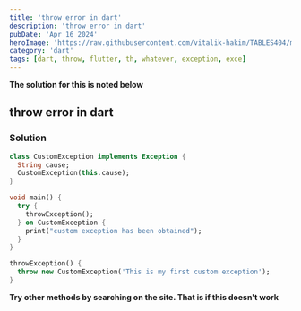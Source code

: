```yaml
---
title: 'throw error in dart'
description: 'throw error in dart'
pubDate: 'Apr 16 2024'
heroImage: 'https://raw.githubusercontent.com/vitalik-hakim/TABLES404/main/error_b/dart.png'
category: 'dart'
tags: [dart, throw, flutter, th, whatever, exception, exce]
---
```


**The solution for this is noted below**

## throw error in dart

### Solution

```dart
class CustomException implements Exception {
  String cause;
  CustomException(this.cause);
}

void main() {
  try {
    throwException();
  } on CustomException {
    print("custom exception has been obtained");
  }
}

throwException() {
  throw new CustomException('This is my first custom exception');
}
```

**Try other methods by searching on the site. That is if this doesn't work**
